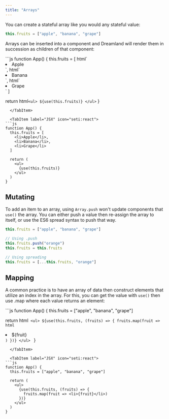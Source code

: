 ```yaml
---
title: "Arrays"
---
```


You can create a stateful array like you would any stateful value:

```js
this.fruits = ["apple", "banana", "grape"]
```

Arrays can be inserted into a component and Dreamland will render them in succession as children of that component:


<Tabs syncKey="language">
  <TabItem label="JavaScript" icon="seti:javascript">
```js
function App() {
  this.fruits = [
    html`<li>Apple</li>`, 
    html`<li>Banana</li>`, 
    html`<li>Grape</li>`
  ]

  return html`
    <ul>
      ${use(this.fruits)}
    </ul>
  `
}
```
  </TabItem>

  <TabItem label="JSX" icon="seti:react">
```js
function App() {
  this.fruits = [
    <li>Apple</li>, 
    <li>Banana</li>, 
    <li>Grape</li>
  ]

  return (
    <ul>
      {use(this.fruits)}
    </ul>
  )
}
```
  </TabItem>
</Tabs>

## Mutating
To add an item to an array, using `Array.push` won't update components that `use()` the array. You can either push a value then re-assign the array to itself, or use the ES6 spread syntax to push that way.

```js
this.fruits = ["apple", "banana", "grape"]

// Using .push
this.fruits.push("orange")
this.fruits = this.fruits

// Using spreading
this.fruits = [...this.fruits, "orange"]
```

## Mapping
A common practice is to have an array of data then construct elements that utilize an index in the array. For this, you can get the value with `use()` then use .map where each value returns an element:

<Tabs syncKey="language">
  <TabItem label="JavaScript" icon="seti:javascript">
```js
function App() {
  this.fruits = ["apple", "banana", "grape"]

  return html`
    <ul>
      ${use(this.fruits, (fruits) => {
        fruits.map(fruit => html`<li>${fruit}</li>`)
      })}
    </ul>
  `
}
```
  </TabItem>

  <TabItem label="JSX" icon="seti:react">
```js
function App() {
  this.fruits = ["apple", "banana", "grape"]

  return (
    <ul>
      {use(this.fruits, (fruits) => {
        fruits.map(fruit => <li>{fruit}</li>)
      })}
    </ul>
  )
}
```
  </TabItem>
</Tabs>